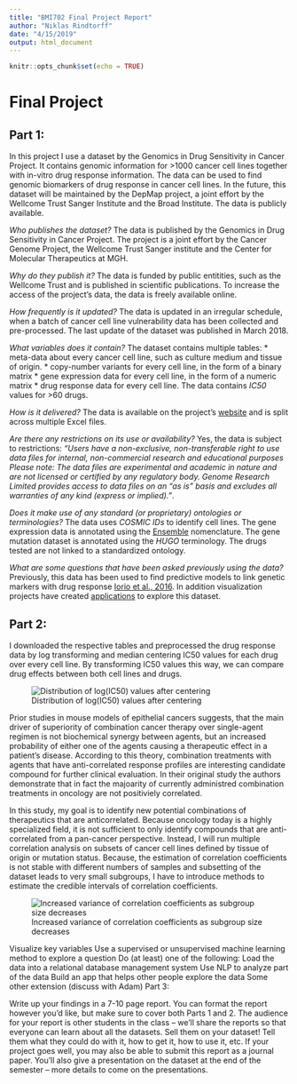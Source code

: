 ```yaml
---
title: "BMI702 Final Project Report"
author: "Niklas Rindtorff"
date: "4/15/2019"
output: html_document
---
```


```r
knitr::opts_chunk$set(echo = TRUE)
```

# Final Project

## Part 1:

In this project I use a dataset by the Genomics in Drug Sensitivity in Cancer Project. It contains genomic information for >1000 cancer cell lines together with in-vitro drug response information. The data can be used to find genomic biomarkers of drug response in cancer cell lines. In the future, this dataset will be maintained by the DepMap project, a joint effort by the Wellcome Trust Sanger Institute and the Broad Institute. The data is publicly available. 

*Who publishes the dataset?*
The data is published by the Genomics in Drug Sensitivity in Cancer Project. The project is a joint effort by the Cancer Genome Project, the Wellcome Trust Sanger institute and the Center for Molecular Therapeutics at MGH.

*Why do they publish it?*
The data is funded by public entitities, such as the Wellcome Trust and is published in scientific publications. To increase the access of the project's data, the data is freely available online.

*How frequently is it updated?*
The data is updated in an irregular schedule, when a batch of cancer cell line vulnerability data has been collected and pre-processed. The last update of the dataset was published in March 2018. 

*What variables does it contain?*
The dataset contains multiple tables: 
* meta-data about every cancer cell line, such as culture medium and tissue of origin. 
* copy-number variants for every cell line, in the form of a binary matrix
* gene expression data for every cell line, in the form of a numeric matrix
* drug response data for every cell line. The data contains *IC50* values for >60 drugs.

*How is it delivered?*
The data is available on the project's [website](https://www.cancerrxgene.org/downloads) and is split across multiple Excel files.

*Are there any restrictions on its use or availability?*
Yes, the data is subject to restrictions: *"Users have a non-exclusive, non-transferable right to use data files for internal, non-commercial research and educational purposes Please note: The data files are experimental and academic in nature and are not licensed or certified by any regulatory body. Genome Research Limited provides access to data files on an “as is” basis and excludes all warranties of any kind (express or implied)."*. 

*Does it make use of any standard (or proprietary) ontologies or terminologies?*
The data uses *COSMIC IDs* to identify cell lines. The gene expression data is annotated using the [Ensemble](https://useast.ensembl.org/index.html) nomenclature. The gene mutation dataset is annotated using the *HUGO* terminology. The drugs tested are not linked to a standardized ontology. 

*What are some questions that have been asked previously using the data? *
Previously, this data has been used to find predictive models to link genetic markers with drug response [Iorio et al., 2016](https://www.cell.com/fulltext/S0092-8674(16)30746-2). In addition visualization projects have created [applications](https://journals.plos.org/plosone/article?id=10.1371/journal.pone.0176763) to explore this dataset.

## Part 2:

I downloaded the respective tables and preprocessed the drug response data by log transforming and median centering IC50 values for each drug over every cell line. By transforming IC50 values this way, we can compare drug effects between both cell lines and drugs. 

![Distribution of log(IC50) values after centering](center_ic50.png)

Prior studies in mouse models of epithelial cancers suggests, that the main driver of superiority of combination cancer therapy over single-agent regimen is not biochemical synergy between agents, but an increased probability of either one of the agents causing a therapeutic effect in a patient's disease. According to this theory, combination treatments with agents that have anti-correlated response profiles are interesting candidate compound for further clinical evaluation. In their original study the authors demonstrate that in fact the majoarity of currently administred combination treatments in oncology are not positiviely correlated. 

In this study, my goal is to identify new potential combinations of therapeutics that are anticorrelated. Because oncology today is a highly specialized field, it is not sufficient to only identify compounds that are anti-correlated from a pan-cancer perspective. Instead, I will run multiple correlation analysis on subsets of cancer cell lines defined by tissue of origin or mutation status. Because, the estimation of correlation coefficients is not stable with different numbers of samples and subsetting of the dataset leads to very small subgroups, I have to introduce methods to estimate the credible intervals of correlation coefficients.

![Increased variance of correlation coefficients as subgroup size decreases]()

Visualize key variables
Use a supervised or unsupervised machine learning method to explore a question
Do (at least) one of the following:
Load the data into a relational database management system
Use NLP to analyze part of the data
Build an app that helps other people explore the data
Some other extension (discuss with Adam)
Part 3:

Write up your findings in a 7-10 page report.  You can format the report however you’d like, but make sure to cover both Parts 1 and 2.  The audience for your report is other students in the class – we’ll share the reports so that everyone can learn about all the datasets.  Sell them on your dataset!  Tell them what they could do with it, how to get it, how to use it, etc.  If your project goes well, you may also be able to submit this report as a journal paper.  You’ll also give a presentation on the dataset at the end of the semester – more details to come on the presentations.